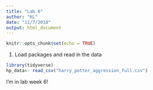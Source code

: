 ```yaml
---
title: "Lab 6"
author: "KL"
date: "11/7/2018"
output: html_document
---
```


```r
knitr::opts_chunk$set(echo = TRUE)
```

1. Load packages and read in the data
```r
library(tidyverse)
hp_data<- read_csv("harry_potter_aggression_full.csv")
```

I'm in lab week 6!